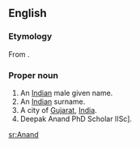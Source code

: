 {{wikipedia}}
==English==

===Etymology===
From {{Skr.}} {{term|आनंद|tr=anand||joy, delight, pleasure}}.

===Proper noun===
{{en-proper noun}}

# An [[Indian]] male given name.
# An [[Indian]] surname.
# A city of [[Gujarat]], [[India]].
# Deepak Anand PhD Scholar IISc].
[[sr:Anand]]